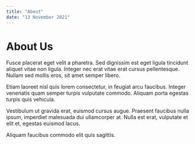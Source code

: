 ```yaml
---
title: "About"
date: "13 November 2021"
---
```


# About Us

Fusce placerat eget velit a pharetra. Sed dignissim est eget ligula
tincidunt aliquet vitae non ligula. Integer nec erat vitae erat
cursus pellentesque. Nullam sed mollis eros, sit amet semper libero.

Etiam laoreet nisl quis lorem consectetur, in feugiat arcu faucibus.
Integer venenatis quam semper turpis vulputate commodo. Aliquam
porta egestas turpis quis vehicula.

Vestibulum ut gravida erat, euismod cursus augue. Praesent faucibus
nulla ipsum, imperdiet malesuada dui ullamcorper at. Nulla est erat,
vulputate et elit et, egestas euismod lacus.

Aliquam faucibus commodo elit quis sagittis.
